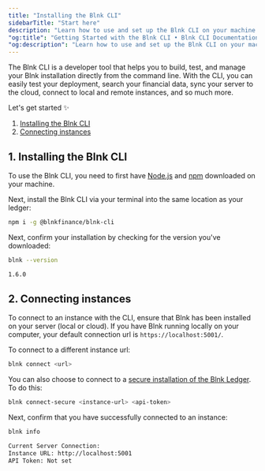 ```yaml
---
title: "Installing the Blnk CLI"
sidebarTitle: "Start here"
description: "Learn how to use and set up the Blnk CLI on your machine."
"og:title": "Getting Started with the Blnk CLI • Blnk CLI Documentation"
"og:description": "Learn how to use and set up the Blnk CLI on your machine."
---
```



The Blnk CLI is a developer tool that helps you to build, test, and manage your Blnk installation directly from the command line. With the CLI, you can easily test your deployment, search your financial data, sync your server to the cloud, connect to local and remote instances, and so much more.

Let's get started ✨

1. [Installing the Blnk CLI](#1-installing-the-blnk-cli)
2. [Connecting instances](#2-connecting-instances)

## 1. Installing the Blnk CLI

To use the Blnk CLI, you need to first have [Node.js](https://nodejs.org/) and [npm](https://www.npmjs.com/package/blnk-cli) downloaded on your machine.

Next, install the Blnk CLI via your terminal into the same location as your ledger:

```sh Shell
npm i -g @blnkfinance/blnk-cli
```

Next, confirm your installation by checking for the version you've downloaded:

```sh Shell
blnk --version
```
```sh Output
1.6.0
```

## 2. Connecting instances

To connect to an instance with the CLI, ensure that Blnk has been installed on your server (local or cloud). If you have Blnk running locally on your computer, your default connection url is `https://localhost:5001/`.

To connect to a different instance url:

```sh Shell
blnk connect <url>
```

You can also choose to connect to a [secure installation of the Blnk Ledger](../advanced/secure-blnk). To do this:

```sh Shell
blnk connect-secure <instance-url> <api-token>
```

Next, confirm that you have successfully connected to an instance:

```sh Shell
blnk info
```
```sh Output
Current Server Connection:
Instance URL: http://localhost:5001
API Token: Not set
```

<NeedHelp />
